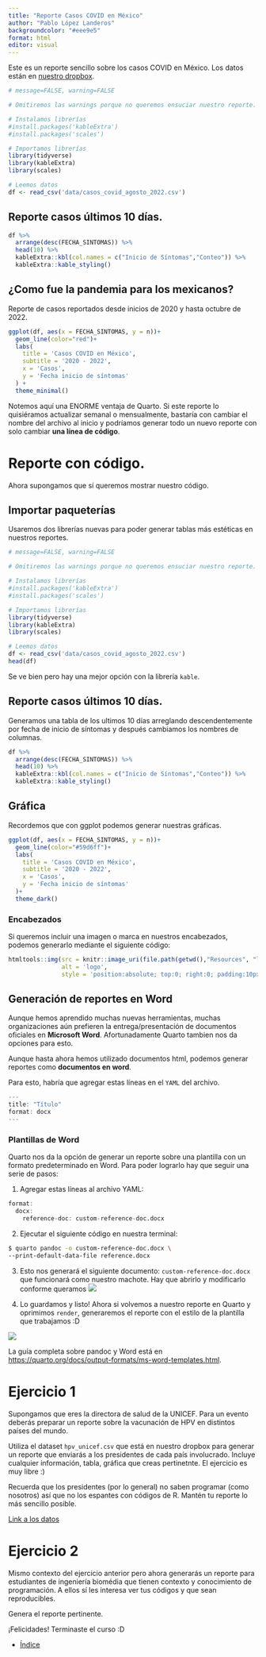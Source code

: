 ```yaml
---
title: "Reporte Casos COVID en México"
author: "Pablo López Landeros"
backgroundcolor: "#eee9e5"
format: html
editor: visual
---
```

Este es un reporte sencillo sobre los casos COVID en México. Los datos están en [nuestro dropbox](https://www.dropbox.com/sh/yd73542zaptsjti/AAByxnocfxM2FCoh7LjRg8Gwa/datos?dl=0&preview=casos_covid_agosto_2022.csv&subfolder_nav_tracking=1). 

```r
# message=FALSE, warning=FALSE

# Omitiremos las warnings porque no queremos ensuciar nuestro reporte. Notemos que instalaremos y usaremos dos librerías nuevas.

# Instalamos librerías
#install.packages('kableExtra')
#install.packages('scales')

# Importamos librerías
library(tidyverse)
library(kableExtra)
library(scales)

# Leemos datos
df <- read_csv('data/casos_covid_agosto_2022.csv')
```

## Reporte casos últimos 10 días. 

```r
df %>% 
  arrange(desc(FECHA_SINTOMAS)) %>% 
  head(10) %>% 
  kableExtra::kbl(col.names = c("Inicio de Síntomas","Conteo")) %>%
  kableExtra::kable_styling()
```

## ¿Como fue la pandemia para los mexicanos?

Reporte de casos reportados desde inicios de 2020 y hasta octubre de 2022.

```r
ggplot(df, aes(x = FECHA_SINTOMAS, y = n))+
  geom_line(color="red")+
  labs(
    title = 'Casos COVID en México',
    subtitle = '2020 - 2022',
    x = 'Casos',
    y = 'Fecha inicio de síntomas'
  ) +
  theme_minimal()
```
::: callout-note
Notemos aquí una ENORME ventaja de Quarto. Si este reporte lo quisiéramos actualizar semanal o mensualmente, bastaría con cambiar el nombre del archivo al inicio y podríamos generar todo un nuevo reporte con solo cambiar **una línea de código**. 
:::


# Reporte con código.

Ahora supongamos que sí queremos mostrar nuestro código.

## Importar paqueterías
Usaremos dos librerías nuevas para poder generar tablas más estéticas en nuestros reportes. 
```r
# message=FALSE, warning=FALSE

# Omitiremos las warnings porque no queremos ensuciar nuestro reporte. Notemos que instalaremos y usaremos dos librerías nuevas.

# Instalamos librerías
#install.packages('kableExtra')
#install.packages('scales')

# Importamos librerías
library(tidyverse)
library(kableExtra)
library(scales)

# Leemos datos
df <- read_csv('data/casos_covid_agosto_2022.csv')
head(df)
```

Se ve bien pero hay una mejor opción con la librería `kable`. 

## Reporte casos últimos 10 días. 
Generamos una tabla de los ultimos 10 días arreglando descendentemente por fecha de inicio de síntomas y después cambiamos los nombres de columnas.
```r
df %>% 
  arrange(desc(FECHA_SINTOMAS)) %>% 
  head(10) %>% 
  kableExtra::kbl(col.names = c("Inicio de Síntomas","Conteo")) %>%
  kableExtra::kable_styling()
```

## Gráfica
Recordemos que con ggplot podemos generar nuestras gráficas. 


```r
ggplot(df, aes(x = FECHA_SINTOMAS, y = n))+
  geom_line(color="#59d6ff")+
  labs(
    title = 'Casos COVID en México',
    subtitle = '2020 - 2022',
    x = 'Casos',
    y = 'Fecha inicio de síntomas'
  )+
  theme_dark()
```



### Encabezados
Si queremos incluir una imagen o marca en nuestros encabezados, podemos generarlo mediante el siguiente código:

```r
htmltools::img(src = knitr::image_uri(file.path(getwd(),"Resources", "logo.png")), 
               alt = 'logo', 
               style = 'position:absolute; top:0; right:0; padding:10px; height:100px; width:300px')
```
## Generación de reportes en Word
Aunque hemos aprendido muchas nuevas herramientas, muchas organizaciones aún prefieren la entrega/presentación de documentos oficiales en **Microsoft Word**. Afortunadamente Quarto tambien nos da opciones para esto. 

Aunque hasta ahora hemos utilizado documentos html, podemos generar reportes como **documentos en word**. 

Para esto, habría que agregar estas líneas en el `YAML` del archivo. 

```r
---
title: "Título"
format: docx
---
```


### Plantillas de Word 

Quarto nos da la opción de generar un reporte sobre una plantilla con un formato predeterminado en Word. Para poder lograrlo hay que seguir una serie de pasos:

1. Agregar estas líneas al archivo YAML:

```r
format:
  docx:
    reference-doc: custom-reference-doc.docx
```

2. Ejecutar el siguiente código en nuestra terminal: 
```bash
$ quarto pandoc -o custom-reference-doc.docx \
--print-default-data-file reference.docx
```


3. Esto nos generará el siguiente documento: `custom-reference-doc.docx` que funcionará como nuestro machote. Hay que abrirlo y modificarlo conforme queramos 
![](Resources/machote.png)

4. Lo guardamos y listo! Ahora si volvemos a nuestro reporte en Quarto y oprimimos `render`, generaremos el reporte con el estilo de la plantilla que trabajamos :D

![](Resources/repfinal.png)

La guía completa sobre pandoc y Word está en <https://quarto.org/docs/output-formats/ms-word-templates.html>.

# Ejercicio 1

Supongamos que eres la directora de salud de la UNICEF. Para un evento deberás preparar un reporte sobre la vacunación de HPV en distintos países del mundo.

Utiliza el dataset `hpv_unicef.csv` que está en nuestro dropbox para generar un reporte que enviarás a los presidentes de cada país involucrado. Incluye cualquier información, tabla, gráfica que creas pertinetnte. El ejercicio es muy libre :)

::: callout-note
Recuerda que los presidentes (por lo general) no saben programar (como nosotros) así que no los espantes con códigos de R. Mantén tu reporte lo más sencillo posible.  
:::


[Link a los datos](https://www.dropbox.com/sh/yd73542zaptsjti/AAByxnocfxM2FCoh7LjRg8Gwa/datos?dl=0&preview=hpv_unicef.csv&subfolder_nav_tracking=1)

# Ejercicio 2

Mismo contexto del ejercicio anterior pero ahora generarás un reporte para estudiantes de  ingeniería biomédia que tienen contexto y conocimiento de programación. A ellos sí les interesa ver tus códigos y que sean reproducibles. 

Genera el reporte pertinente.

¡Felicidades! Terminaste el curso :D

- [Índice](https://pablolopez2733.github.io/Quarto-Tutorial/)